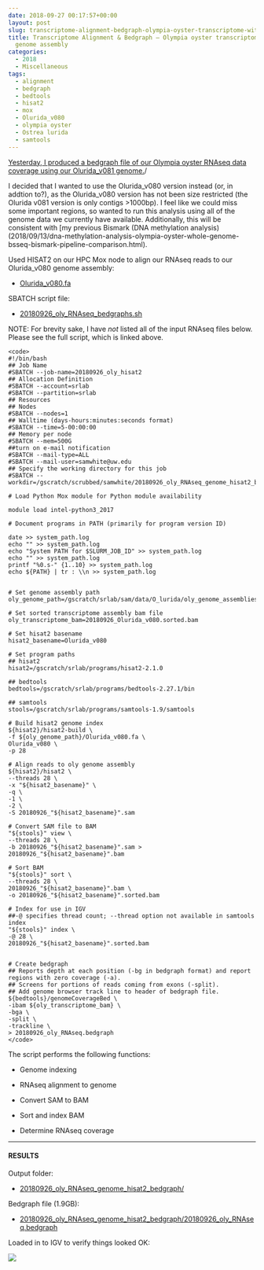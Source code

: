 ```yaml
---
date: 2018-09-27 00:17:57+00:00
layout: post
slug: transcriptome-alignment-bedgraph-olympia-oyster-transcriptome-with-olurida_v080-genome-assembly
title: Transcriptome Alignment & Bedgraph – Olympia oyster transcriptome with Olurida_v080
  genome assembly
categories:
  - 2018
  - Miscellaneous
tags:
  - alignment
  - bedgraph
  - bedtools
  - hisat2
  - mox
  - Olurida_v080
  - olympia oyster
  - Ostrea lurida
  - samtools
---
```


[Yesterday, I produced a bedgraph file of our Olympia oyster RNAseq data coverage using our Olurida_v081 genome.](https://robertslab.github.io/sams-notebook/posts/2018/2018-09-26-bedgraph-olympia-oyster-transcriptome-with-olurida_v081-genome-assembly/)/

I decided that I wanted to use the Olurida_v080 version instead (or, in addtion to?), as the Olurida_v080 version has not been size restricted (the Olurida v081 version is only contigs >1000bp). I feel like we could miss some important regions, so wanted to run this analysis using all of the genome data we currently have available. Additionally, this will be consistent with [my previous Bismark (DNA methylation analysis)(2018/09/13/dna-methylation-analysis-olympia-oyster-whole-genome-bsseq-bismark-pipeline-comparison.html).

Used HISAT2 on our HPC Mox node to align our RNAseq reads to our Olurida_v080 genome assembly:





  * [Olurida_v080.fa](https://owl.fish.washington.edu/halfshell/genomic-databank/Olurida_v080.fa)



SBATCH script file:



  * [20180926_oly_RNAseq_bedgraphs.sh](https://owl.fish.washington.edu/Athaliana/20180926_oly_RNAseq_genome_hisat2_bedgraph.sh)



NOTE: For brevity sake, I have _not_ listed all of the input RNAseq files below. Please see the full script, which is linked above.


    
    <code>
    #!/bin/bash
    ## Job Name
    #SBATCH --job-name=20180926_oly_hisat2
    ## Allocation Definition 
    #SBATCH --account=srlab
    #SBATCH --partition=srlab
    ## Resources
    ## Nodes
    #SBATCH --nodes=1
    ## Walltime (days-hours:minutes:seconds format)
    #SBATCH --time=5-00:00:00
    ## Memory per node
    #SBATCH --mem=500G
    ##turn on e-mail notification
    #SBATCH --mail-type=ALL
    #SBATCH --mail-user=samwhite@uw.edu
    ## Specify the working directory for this job
    #SBATCH --workdir=/gscratch/scrubbed/samwhite/20180926_oly_RNAseq_genome_hisat2_bedgraph
    
    # Load Python Mox module for Python module availability
    
    module load intel-python3_2017
    
    # Document programs in PATH (primarily for program version ID)
    
    date >> system_path.log
    echo "" >> system_path.log
    echo "System PATH for $SLURM_JOB_ID" >> system_path.log
    echo "" >> system_path.log
    printf "%0.s-" {1..10} >> system_path.log
    echo ${PATH} | tr : \\n >> system_path.log
    
    
    # Set genome assembly path
    oly_genome_path=/gscratch/srlab/sam/data/O_lurida/oly_genome_assemblies
    
    # Set sorted transcriptome assembly bam file
    oly_transcriptome_bam=20180926_Olurida_v080.sorted.bam
    
    # Set hisat2 basename
    hisat2_basename=Olurida_v080
    
    # Set program paths
    ## hisat2
    hisat2=/gscratch/srlab/programs/hisat2-2.1.0
    
    ## bedtools
    bedtools=/gscratch/srlab/programs/bedtools-2.27.1/bin
    
    ## samtools
    stools=/gscratch/srlab/programs/samtools-1.9/samtools
    
    # Build hisat2 genome index
    ${hisat2}/hisat2-build \
    -f ${oly_genome_path}/Olurida_v080.fa \
    Olurida_v080 \
    -p 28
    
    # Align reads to oly genome assembly
    ${hisat2}/hisat2 \
    --threads 28 \
    -x "${hisat2_basename}" \
    -q \
    -1 \
    -2 \
    -S 20180926_"${hisat2_basename}".sam
    
    # Convert SAM file to BAM
    "${stools}" view \
    --threads 28 \
    -b 20180926_"${hisat2_basename}".sam > 20180926_"${hisat2_basename}".bam
    
    # Sort BAM
    "${stools}" sort \
    --threads 28 \
    20180926_"${hisat2_basename}".bam \
    -o 20180926_"${hisat2_basename}".sorted.bam
    
    # Index for use in IGV
    ##-@ specifies thread count; --thread option not available in samtools index
    "${stools}" index \
    -@ 28 \
    20180926_"${hisat2_basename}".sorted.bam
    
    
    # Create bedgraph
    ## Reports depth at each position (-bg in bedgraph format) and report regions with zero coverage (-a).
    ## Screens for portions of reads coming from exons (-split).
    ## Add genome browser track line to header of bedgraph file.
    ${bedtools}/genomeCoverageBed \
    -ibam ${oly_transcriptome_bam} \
    -bga \
    -split \
    -trackline \
    > 20180926_oly_RNAseq.bedgraph
    </code>



The script performs the following functions:





  * Genome indexing


  * RNAseq alignment to genome


  * Convert SAM to BAM


  * Sort and index BAM


  * Determine RNAseq coverage





* * *





#### RESULTS



Output folder:





  * [20180926_oly_RNAseq_genome_hisat2_bedgraph/](https://owl.fish.washington.edu/Athaliana/20180926_oly_RNAseq_genome_hisat2_bedgraph)



Bedgraph file (1.9GB):



  * [20180926_oly_RNAseq_genome_hisat2_bedgraph/20180926_oly_RNAseq.bedgraph](https://owl.fish.washington.edu/Athaliana/20180926_oly_RNAseq_genome_hisat2_bedgraph/20180926_oly_RNAseq.bedgraph)



Loaded in to IGV to verify things looked OK:

![](https://owl.fish.washington.edu/Athaliana/20180926_oly_RNAseq_coverage_Oluridav080_IGV.png)
